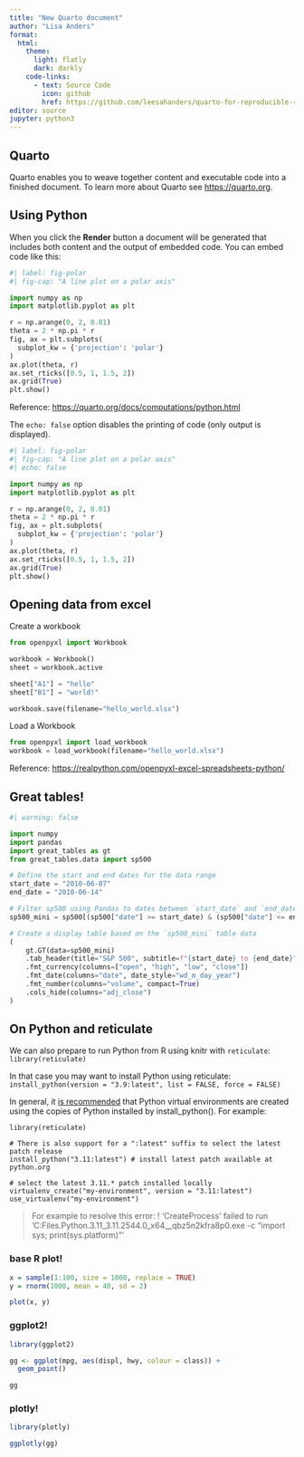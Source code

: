 ```yaml
---
title: "New Quarto document"
author: "Lisa Anders" 
format:
  html: 
    theme: 
      light: flatly
      dark: darkly
    code-links:
      - text: Source Code
        icon: github
        href: https://github.com/leesahanders/quarto-for-reproducible-reporting-demo/tree/main/content-examples/report-hybrid-jupyter
editor: source
jupyter: python3
---
```


## Quarto

Quarto enables you to weave together content and executable code into a finished document. To learn more about Quarto see <https://quarto.org>.

## Using Python

When you click the **Render** button a document will be generated that includes both content and the output of embedded code. You can embed code like this:

```python
#| label: fig-polar
#| fig-cap: "A line plot on a polar axis"

import numpy as np
import matplotlib.pyplot as plt

r = np.arange(0, 2, 0.01)
theta = 2 * np.pi * r
fig, ax = plt.subplots(
  subplot_kw = {'projection': 'polar'} 
)
ax.plot(theta, r)
ax.set_rticks([0.5, 1, 1.5, 2])
ax.grid(True)
plt.show()
```

Reference: <https://quarto.org/docs/computations/python.html>

The `echo: false` option disables the printing of code (only output is displayed).

```python
#| label: fig-polar
#| fig-cap: "A line plot on a polar axis"
#| echo: false

import numpy as np
import matplotlib.pyplot as plt

r = np.arange(0, 2, 0.01)
theta = 2 * np.pi * r
fig, ax = plt.subplots(
  subplot_kw = {'projection': 'polar'} 
)
ax.plot(theta, r)
ax.set_rticks([0.5, 1, 1.5, 2])
ax.grid(True)
plt.show()
```

## Opening data from excel

Create a workbook

```python
from openpyxl import Workbook

workbook = Workbook()
sheet = workbook.active

sheet["A1"] = "hello"
sheet["B1"] = "world!"

workbook.save(filename="hello_world.xlsx")
```

Load a Workbook

```python
from openpyxl import load_workbook
workbook = load_workbook(filename="hello_world.xlsx")
```

Reference: <https://realpython.com/openpyxl-excel-spreadsheets-python/>


## Great tables!

```python
#| warning: false

import numpy 
import pandas
import great_tables as gt
from great_tables.data import sp500

# Define the start and end dates for the data range
start_date = "2010-06-07"
end_date = "2010-06-14"

# Filter sp500 using Pandas to dates between `start_date` and `end_date`
sp500_mini = sp500[(sp500["date"] >= start_date) & (sp500["date"] <= end_date)]

# Create a display table based on the `sp500_mini` table data
(
    gt.GT(data=sp500_mini)
    .tab_header(title="S&P 500", subtitle=f"{start_date} to {end_date}")
    .fmt_currency(columns=["open", "high", "low", "close"])
    .fmt_date(columns="date", date_style="wd_m_day_year")
    .fmt_number(columns="volume", compact=True)
    .cols_hide(columns="adj_close")
)

```

## On Python and reticulate

We can also prepare to run Python from R using knitr with `reticulate`: `library(reticulate)`

In that case you may want to install Python using reticulate: `install_python(version = "3.9:latest", list = FALSE, force = FALSE)`

In general, it [is recommended](https://rdrr.io/cran/reticulate/man/install_python.html) that Python virtual environments are created using the copies of Python installed by install_python(). For example:

```
library(reticulate)

# There is also support for a ":latest" suffix to select the latest patch release
install_python("3.11:latest") # install latest patch available at python.org

# select the latest 3.11.* patch installed locally
virtualenv_create("my-environment", version = "3.11:latest")
use_virtualenv("my-environment")
```

> For example to resolve this error: ! 'CreateProcess' failed to run 'C:\Program Files\WindowsApps\PythonSoftwareFoundation.Python.3.11_3.11.2544.0_x64__qbz5n2kfra8p0\python.exe -c "import sys; print(sys.platform)"'

### base R plot! 

```r
x = sample(1:100, size = 1000, replace = TRUE)
y = rnorm(1000, mean = 40, sd = 2)

plot(x, y)
```


### ggplot2! 

```r
library(ggplot2)

gg <- ggplot(mpg, aes(displ, hwy, colour = class)) + 
  geom_point()

gg
```

### plotly! 

```r
library(plotly)

ggplotly(gg)
```
